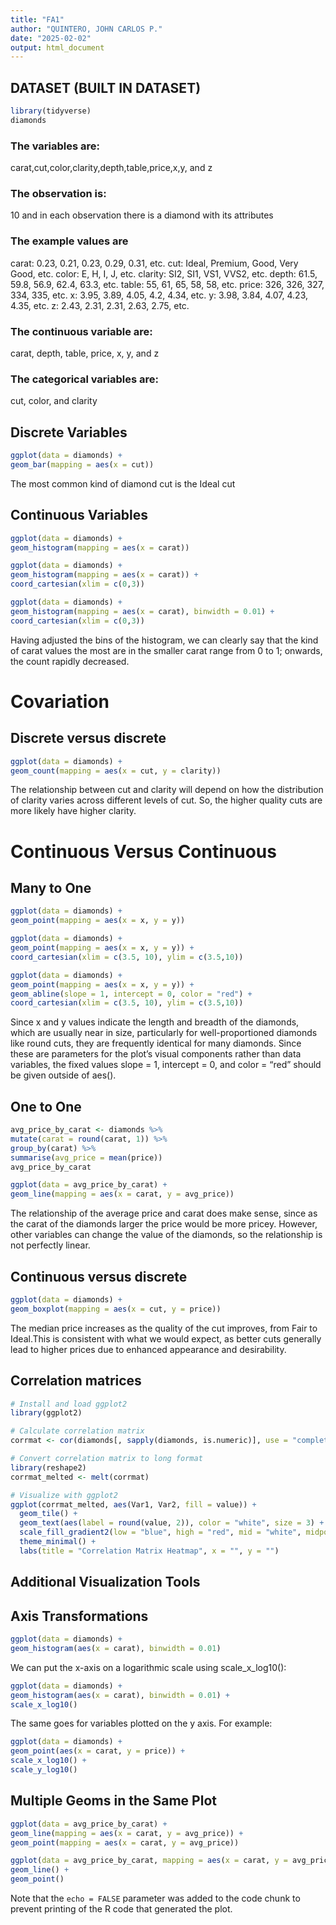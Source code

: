 ---
title: "FA1"
author: "QUINTERO, JOHN CARLOS P."
date: "2025-02-02"
output: html_document
---

## DATASET (BUILT IN DATASET)


```{r}
library(tidyverse)
diamonds
```
### The variables are:
carat,cut,color,clarity,depth,table,price,x,y, and z

### The observation is: 
10 and in each observation there is a diamond with its attributes

### The example values are
carat: 0.23, 0.21, 0.23, 0.29, 0.31, etc.
cut: Ideal, Premium, Good, Very Good, etc.
color: E, H, I, J, etc.
clarity: SI2, SI1, VS1, VVS2, etc.
depth: 61.5, 59.8, 56.9, 62.4, 63.3, etc.
table: 55, 61, 65, 58, 58, etc.
price: 326, 326, 327, 334, 335, etc.
x: 3.95, 3.89, 4.05, 4.2, 4.34, etc.
y: 3.98, 3.84, 4.07, 4.23, 4.35, etc.
z: 2.43, 2.31, 2.31, 2.63, 2.75, etc.

### The continuous variable are:
carat, depth, table, price, x, y, and z

### The categorical variables are:
cut, color, and clarity

## Discrete Variables
```{r}
ggplot(data = diamonds) +
geom_bar(mapping = aes(x = cut))
```

The most common kind of diamond cut is the Ideal cut

## Continuous Variables
```{r}
ggplot(data = diamonds) +
geom_histogram(mapping = aes(x = carat))

ggplot(data = diamonds) +
geom_histogram(mapping = aes(x = carat)) +
coord_cartesian(xlim = c(0,3))

ggplot(data = diamonds) +
geom_histogram(mapping = aes(x = carat), binwidth = 0.01) +
coord_cartesian(xlim = c(0,3))
```

Having adjusted the bins of the histogram, we can clearly say that the kind of carat values the most are in the smaller carat range from 0 to 1; onwards, the count rapidly decreased.

# Covariation

## Discrete versus discrete
```{r}
ggplot(data = diamonds) +
geom_count(mapping = aes(x = cut, y = clarity))
```

The relationship between cut and clarity will depend on how the distribution of clarity varies across different levels of cut. So, the higher quality cuts are more likely have higher clarity.

# Continuous Versus Continuous

## Many to One
```{r}
ggplot(data = diamonds) +
geom_point(mapping = aes(x = x, y = y))

ggplot(data = diamonds) +
geom_point(mapping = aes(x = x, y = y)) +
coord_cartesian(xlim = c(3.5, 10), ylim = c(3.5,10))

ggplot(data = diamonds) +
geom_point(mapping = aes(x = x, y = y)) +
geom_abline(slope = 1, intercept = 0, color = "red") +
coord_cartesian(xlim = c(3.5, 10), ylim = c(3.5,10))
```

Since x and y values indicate the length and breadth of the diamonds, which are usually near in size, particularly for well-proportioned diamonds like round cuts, they are frequently identical for many diamonds.
Since these are parameters for the plot's visual components rather than data variables, the fixed values slope = 1, intercept = 0, and color = "red" should be given outside of aes().

## One to One
```{r}
avg_price_by_carat <- diamonds %>%
mutate(carat = round(carat, 1)) %>%
group_by(carat) %>%
summarise(avg_price = mean(price))
avg_price_by_carat

ggplot(data = avg_price_by_carat) +
geom_line(mapping = aes(x = carat, y = avg_price))
```

The relationship of the average price and carat does make sense, since as the carat of the diamonds larger the price would be more pricey. However, other variables can change the value of the diamonds, so the relationship is not perfectly linear. 

## Continuous versus discrete
```{r}
ggplot(data = diamonds) +
geom_boxplot(mapping = aes(x = cut, y = price))
```

The median price increases as the quality of the cut improves, from Fair to Ideal.This is consistent with what we would expect, as better cuts generally lead to higher prices due to enhanced appearance and desirability.

## Correlation matrices
```{r}
# Install and load ggplot2
library(ggplot2)

# Calculate correlation matrix
corrmat <- cor(diamonds[, sapply(diamonds, is.numeric)], use = "complete.obs")

# Convert correlation matrix to long format
library(reshape2)
corrmat_melted <- melt(corrmat)

# Visualize with ggplot2
ggplot(corrmat_melted, aes(Var1, Var2, fill = value)) +
  geom_tile() +
  geom_text(aes(label = round(value, 2)), color = "white", size = 3) +
  scale_fill_gradient2(low = "blue", high = "red", mid = "white", midpoint = 0) +
  theme_minimal() +
  labs(title = "Correlation Matrix Heatmap", x = "", y = "")
```

## Additional Visualization Tools

## Axis Transformations
```{r}
ggplot(data = diamonds) +
geom_histogram(aes(x = carat), binwidth = 0.01)
```

We can put the x-axis on a logarithmic scale using scale_x_log10():

```{r}
ggplot(data = diamonds) +
geom_histogram(aes(x = carat), binwidth = 0.01) +
scale_x_log10()
```

The same goes for variables plotted on the y axis. For example:

```{r}
ggplot(data = diamonds) +
geom_point(aes(x = carat, y = price)) +
scale_x_log10() +
scale_y_log10()
```

## Multiple Geoms in the Same Plot
```{r}
ggplot(data = avg_price_by_carat) +
geom_line(mapping = aes(x = carat, y = avg_price)) +
geom_point(mapping = aes(x = carat, y = avg_price))

ggplot(data = avg_price_by_carat, mapping = aes(x = carat, y = avg_price)) +
geom_line() +
geom_point()
```

































































































































Note that the `echo = FALSE` parameter was added to the code chunk to prevent printing of the R code that generated the plot.
